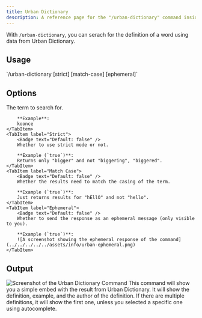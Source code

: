 ```yaml
---
title: Urban Dictionary
description: A reference page for the "/urban-dictionary" command inside the Tako Discord app.
---
```



With `/urban-dictionary`, you can serach for the definition of a word using data from Urban Dictionary.

## Usage

<Tabs>
	<TabItem label="Slash Commands">
		`/urban-dictionary <term> [strict] [match-case] [ephemeral]`
	</TabItem>
</Tabs>

## Options

<Tabs>
    <TabItem label="Term">
        The term to search for.

        **Example**:
    	koonce
    </TabItem>
    <TabItem label="Strict">
        <Badge text="Default: false" />
        Whether to use strict mode or not.

        **Example (`true`)**:
    	Returns only "bigger" and not "biggering", "biggered".
    </TabItem>
    <TabItem label="Match Case">
        <Badge text="Default: false" />
        Whether the results need to match the casing of the term.

        **Example (`true`)**:
    	Just returns results for "hEllO" and not "hello".
    </TabItem>
    <TabItem label="Ephemeral">
        <Badge text="Default: false" />
        Whether to send the response as an ephemeral message (only visible to you).

        **Example (`true`)**:
    	![A screenshot showing the ephemeral response of the command](../../../../../assets/info/urban-ephemeral.png)
    </TabItem>

</Tabs>

## Output

![Screenshot of the Urban Dictionary Command](../../../../../assets/info/urban.png)
This command will show you a simple embed with the result from Urban Dictionary. It will show the definition, example, and the author of the definition. If there are multiple definitions, it will show the first one, unless you selected a specific one using autocomplete.
